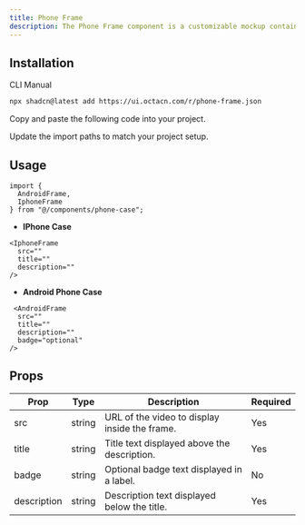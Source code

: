 ```yaml
---
title: Phone Frame
description: The Phone Frame component is a customizable mockup container for displaying mobile UI designs, apps, or media inside an iPhone or Android frame.
---
```


<ComponentPreview
  name="phone-frame-demo"
  className="[&_.preview>[data-orientation=vertical]]:sm:max-w-[80%] **:[.preview]:min-h-[700px] **:[pre]:h-[630px]"
/>

## Installation

<CodeTabs>

<TabsList>
  <TabsTrigger value="cli">CLI</TabsTrigger>
  <TabsTrigger value="manual">Manual</TabsTrigger>
</TabsList>

<TabsContent value="cli">

```bash
npx shadcn@latest add https://ui.octacn.com/r/phone-frame.json
```

</TabsContent>

<TabsContent value="manual">

<Steps>

<Step>Copy and paste the following code into your project.</Step>

<ComponentSource name="phone-frame" title="components/phone-frame.tsx" />

<Step>Update the import paths to match your project setup.</Step>

</Steps>

</TabsContent>

</CodeTabs>

## Usage

```tsx showLineNumbers
import { 
  AndroidFrame, 
  IphoneFrame
} from "@/components/phone-case";
```

- **IPhone Case**
```tsx showLineNumbers
<IphoneFrame
  src=""
  title=""
  description=""
/>
```

- **Android Phone Case**
```tsx showLineNumbers
 <AndroidFrame
  src=""
  title=""
  description=""
  badge="optional"
/>
```

## Props
| Prop        | Type   | Description                                   | Required |
| ----------- | ------ | --------------------------------------------- | -------- |
| src         | string | URL of the video to display inside the frame. | Yes      |
| title       | string | Title text displayed above the description.   | Yes      |
| badge       | string | Optional badge text displayed in a label.     | No       |
| description | string | Description text displayed below the title.   | Yes      |
